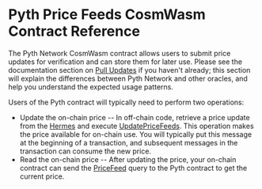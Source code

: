 # Pyth Price Feeds CosmWasm Contract Reference

The Pyth Network CosmWasm contract allows users to submit price updates for verification and can store them for later use.
Please see the documentation section on [Pull Updates](../pythnet-price-feeds/pull-updates) if you haven't already;
this section will explain the differences between Pyth Network and other oracles, and help you understand the expected usage patterns.

Users of the Pyth contract will typically need to perform two operations:

- Update the on-chain price -- In off-chain code, retrieve a price update from the
  [Hermes](../pythnet-price-feeds/hermes) and execute [UpdatePriceFeeds](cosmwasm/execute-update-price-feeds).
  This operation makes the price available for on-chain use.
  You will typically put this message at the beginning of a transaction, and subsequent messages in the transaction
  can consume the new price.
- Read the on-chain price -- After updating the price, your on-chain contract can send the [PriceFeed](cosmwasm/query-price-feed) query
  to the Pyth contract to get the current price.
